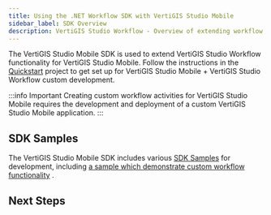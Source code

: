 ```yaml
---
title: Using the .NET Workflow SDK with VertiGIS Studio Mobile
sidebar_label: SDK Overview
description: VertiGIS Studio Workflow - Overview of extending workflow for VertiGIS Studio Mobile
---
```



The VertiGIS Studio Mobile SDK is used to extend VertiGIS Studio Workflow functionality for VertiGIS Studio Mobile. Follow the instructions in the [Quickstart](../mobile/sdk-overview.mdx) project to get set up for VertiGIS Studio Mobile + VertiGIS Studio Workflow custom development.

:::info Important
Creating custom workflow activities for VertiGIS Studio Mobile requires the development and deployment of a custom VertiGIS Studio Mobile application.
:::

## SDK Samples

<SdkLimitationsWarning />

The VertiGIS Studio Mobile SDK includes various [SDK Samples](../mobile/sdk-samples.mdx) for development, including [a sample which demonstrate custom workflow functionality](https://github.com/geocortex/vertigis-mobile-samples/tree/master/Geocortex.Mobile.Samples/Geocortex.Mobile.Samples/Samples/Workflow/CustomActivity) .

## Next Steps

<UseCaseContainer>
    <UseCaseCard
        title="Implement a Custom Activity"
        description="Implement a custom activity for VertiGIS Studio Mobile"
        link={useBaseUrl("docs/workflow/sdk-mobile-create-activity")}
    />
    <UseCaseCard
        title="Implement a Custom Form Element"
        description="Implement a custom form element for VertiGIS Studio Mobile"
        link={useBaseUrl(
            "docs/workflow/tutorial-mobile-activity-indicator-form-element"
        )}
    />
    <UseCaseCard
        title="Reference a Third Party library"
        description="Reference a third party library in VertiGIS Studio Mobile"
        link={useBaseUrl(
            "docs/workflow/sdk-mobile-reference-third-party-library"
        )}
    />
</UseCaseContainer>
